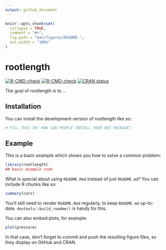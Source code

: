 ```yaml
---
output: github_document
---
```


<!-- README.md is generated from README.Rmd. Please edit that file -->

```r
knitr::opts_chunk$set(
  collapse = TRUE,
  comment = "#>",
  fig.path = "man/figures/README-",
  out.width = "100%"
)
```

# rootlength

<!-- badges: start -->
[![R-CMD-check](https://github.com/icakin/rootlength/actions/workflows/R-CMD-check.yaml/badge.svg)](https://github.com/icakin/rootlength/actions/workflows/R-CMD-check.yaml)
[![R-CMD-check](https://github.com/icakin/rootlength/actions)](https://github.com/icakin/rootlength/actions)
[![CRAN status](https://www.r-pkg.org/badges/version/rootlength)](https://CRAN.R-project.org/package=rootlength)
<!-- badges: end -->

The goal of rootlength is to ...

## Installation

You can install the development version of rootlength like so:

``` r
# FILL THIS IN! HOW CAN PEOPLE INSTALL YOUR DEV PACKAGE?
```

## Example

This is a basic example which shows you how to solve a common problem:

```r
library(rootlength)
## basic example code
```

What is special about using `README.Rmd` instead of just `README.md`? You can include R chunks like so:

```r
summary(cars)
```

You'll still need to render `README.Rmd` regularly, to keep `README.md` up-to-date. `devtools::build_readme()` is handy for this.

You can also embed plots, for example:

```r
plot(pressure)
```

In that case, don't forget to commit and push the resulting figure files, so they display on GitHub and CRAN.
